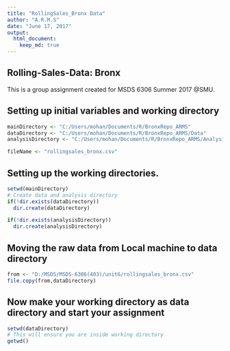 ```yaml
---
title: "RollingSales_Bronx Data"
author: "A.R.M.S"
date: "June 17, 2017"
output:
  html_document:
    keep_md: true
---
```


## Rolling-Sales-Data: Bronx

This is a group assignment created for MSDS 6306 Summer 2017 @SMU.

## Setting up initial variables and working directory
```r
mainDirectory <- "C:/Users/mohan/Documents/R/BronxRepo_ARMS"
dataDirectory <- "C:/Users/mohan/Documents/R/BronxRepo_ARMS/Data"
analysisDirectory <- "C:/Users/mohan/Documents/R/BronxRepo_ARMS/Analysis"

fileName <- "rollingsales_bronx.csv"
```
## Setting up the working directories.
```r
setwd(mainDirectory)
# Create data and analysis directory
if(!dir.exists(dataDirectory))
  dir.create(dataDirectory)

if(!dir.exists(analysisDirectory))
  dir.create(analysisDirectory)
```
## Moving the raw data from Local machine to data directory
```r
from <- "D:/MSDS/MSDS-6306(403)/unit6/rollingsales_bronx.csv"
file.copy(from,dataDirectory)
```
## Now make your working directory as data directory and start your assignment
```r
setwd(dataDirectory)
# This will ensure you are inside working directory
getwd()

```





